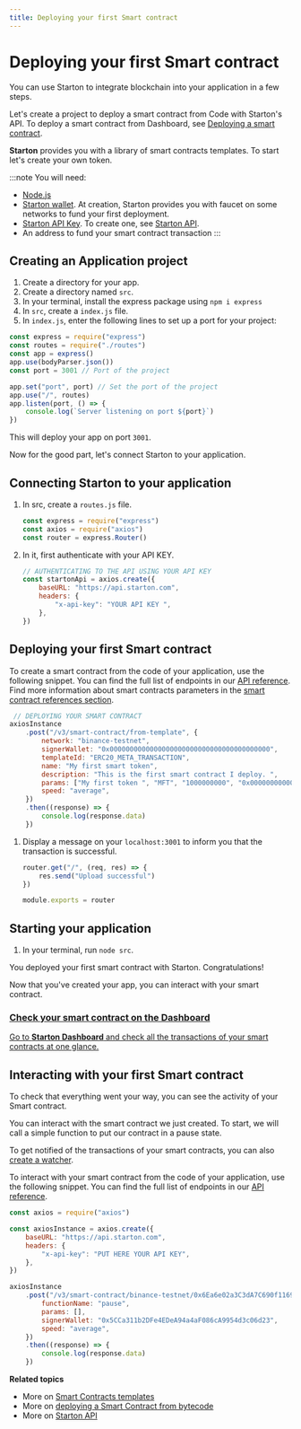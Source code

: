 ```yaml
---
title: Deploying your first Smart contract
---
```



# Deploying your first Smart contract

You can use Starton to integrate blockchain into your application in a few steps.

Let's create a project to deploy a smart contract from Code with Starton's API. To deploy a smart contract from Dashboard, see [Deploying a smart contract](/Smart-contract/deploying-a-smart-contract.mdx).

**Starton** provides you with a library of smart contracts templates.
To start let's create your own token.

:::note You will need:

-   [Node.js](https://nodejs.org/en/)
-   [Starton wallet](https://starton.com/). At creation, Starton provides you with faucet on some networks to fund your first deployment. 
-   [Starton API Key](https://starton.com/). To create one, see [Starton API](/Developer/API.md). 
-   An address to fund your smart contract transaction 
:::

## Creating an Application project

1. Create a directory for your app.
1. Create a directory named `src`.
1. In your terminal, install the express package using
   `npm i express`
1. In `src`, create a `index.js` file.
1. In `index.js`, enter the following lines to set up a port for your project:

```jsx showLineNumbers
const express = require("express")
const routes = require("./routes")
const app = express()
app.use(bodyParser.json())
const port = 3001 // Port of the project

app.set("port", port) // Set the port of the project
app.use("/", routes)
app.listen(port, () => {
	console.log(`Server listening on port ${port}`)
})
```

This will deploy your app on port `3001`.

Now for the good part, let's connect Starton to your application.

## Connecting Starton to your application

1. In src, create a `routes.js` file.

    ```jsx showLineNumbers
    const express = require("express")
    const axios = require("axios")
    const router = express.Router()
    ```

1. In it, first authenticate with your API KEY.

    ```jsx showLineNumbers
    // AUTHENTICATING TO THE API USING YOUR API KEY
    const startonApi = axios.create({
    	baseURL: "https://api.starton.com",
    	headers: {
    		"x-api-key": "YOUR API KEY ",
    	},
    })
   ```

## Deploying your first Smart contract

To create a smart contract from the code of your application, use the following snippet.
You can find the full list of endpoints in our <a href="https://docs.starton.com/intro#tag/SmartContract">API reference</a>.
Find more information about smart contracts parameters in the [smart contract references section](/Smart-contract/parameters-and-functions.mdx).

```jsx showLineNumbers
 // DEPLOYING YOUR SMART CONTRACT
axiosInstance
	.post("/v3/smart-contract/from-template", {
		network: "binance-testnet",
		signerWallet: "0x0000000000000000000000000000000000000000",
		templateId: "ERC20_META_TRANSACTION",
		name: "My first smart token",
		description: "This is the first smart contract I deploy. ",
		params: ["My first token ", "MFT", "1000000000", "0x0000000000000000000000000000000000000000"],
		speed: "average",
	})
	.then((response) => {
		console.log(response.data)
	})
```

1. Display a message on your `localhost:3001` to inform you that the transaction is successful.

    ```jsx showLineNumbers
    router.get("/", (req, res) => {
    	res.send("Upload successful")
    })

    module.exports = router
    ```
   
## Starting your application

1. In your terminal, run `node src`.

You deployed your first smart contract with Starton. Congratulations!

Now that you've created your app, you can interact with your smart contract. 

<div class="row-is-multiline">

<div class="col col--2" class="cards">
	<a class="button-card button-card--vertical" href="https://app.starton.com/projects">
		<h3>Check your smart contract on the Dashboard</h3>
		<div class="button-card__inner">
			<p color="white">Go to <b>Starton Dashboard</b> and check all the transactions of your smart contracts at one glance.</p>
		</div>
	</a>
</div>

</div>


## Interacting with your first Smart contract

To check that everything went your way, you can see the activity of your Smart contract.

You can interact with the smart contract we just created.
To start, we will call a simple function to put our contract in a pause state.

To get notified of the transactions of your smart contracts, you can also [create a watcher](/Tutorials/monitoring-blockchain-activity.mdx).

To interact with your smart contract from the code of your application, use the following snippet.
You can find the full list of endpoints in our <a href="https://docs.starton.com/intro#tag/SmartContract">API reference</a>.

```jsx showLineNumbers
const axios = require("axios")

const axiosInstance = axios.create({
	baseURL: "https://api.starton.com",
	headers: {
		"x-api-key": "PUT HERE YOUR API KEY",
	},
})

axiosInstance
	.post("/v3/smart-contract/binance-testnet/0x6Ea6e02a3C3dA7C690f1169C4e3e11a413875307/call", {
		functionName: "pause",
		params: [],
		signerWallet: "0x5CCa311b2DFe4EDeA94a4aF086cA9954d3c06d23",
		speed: "average",
	})
	.then((response) => {
		console.log(response.data)
	})
```


**Related topics**

-   More on [Smart Contracts templates ](/Smart-contract/parameters-and-functions.mdx)
-   More on [deploying a Smart Contract from bytecode](/Smart-contract/deploying-from-bytecode.mdx)
-   More on [Starton API](/Developer/API.md)

